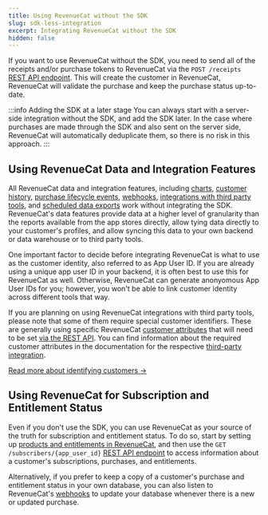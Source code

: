 ```yaml
---
title: Using RevenueCat without the SDK
slug: sdk-less-integration
excerpt: Integrating RevenueCat without the SDK
hidden: false
---
```

If you want to use RevenueCat without the SDK, you need to send all of the receipts and/or purchase tokens to RevenueCat via the `POST /receipts` [REST API endpoint](/api-v1#tag/transactions/operation/receipts). This will create the customer in RevenueCat, RevenueCat will validate the purchase and keep the purchase status up-to-date.

:::info Adding the SDK at a later stage
You can always start with a server-side integration without the SDK, and add the SDK later. In the case where purchases are made through the SDK and also sent on the server side, RevenueCat will automatically deduplicate them, so there is no risk in this approach.
:::

## Using RevenueCat Data and Integration Features
All RevenueCat data and integration features, including [charts](/dashboard-and-metrics/charts), [customer history](/dashboard-and-metrics/customer-history), [purchase lifecycle events](/integrations/integrations), [webhooks](/integrations/webhooks), [integrations with third party tools](/integrations/third-party-integrations), and [scheduled data exports](/integrations/scheduled-data-exports) work without integrating the SDK. RevenueCat's data features provide data at a higher level of granularity than the reports available from the app stores directly, allow tying data directly to your customer's profiles, and allow syncing this data to your own backend or data warehouse or to third party tools.

One important factor to decide before integrating RevenueCat is what to use as the customer identity, also referred to as App User ID. If you are already using a unique app user ID in your backend, it is often best to use this for RevenueCat as well. Otherwise, RevenueCat can generate anonyomous App User IDs for you; however, you won't be able to link customer identity across different tools that way.

If you are planning on using RevenueCat integrations with third party tools, please note that some of them require special customer identifiers. These are generally using specific RevenueCat [customer attributes](/customers/customer-attributes) that will need to be set [via the REST API](/api-v1#tag/customers/operation/update-subscriber-attributes). You can find information about the required customer attributes in the documentation for the respective [third-party integration](/integrations/third-party-integrations).

[Read more about identifying customers →](/customers/user-ids)

## Using RevenueCat for Subscription and Entitlement Status
Even if you don't use the SDK, you can use RevenueCat as your source of the truth for subscription and entitlement status. To do so, start by setting up [products and entitlements in RevenueCat](/getting-started/entitlements), and then use the `GET /subscribers/{app_user_id}` [REST API endpoint](/api-v1#tag/customers) to access information about a customer's subscriptions, purchases, and entitlements.

Alternatively, if you prefer to keep a copy of a customer's purchase and entitlement status in your own database, you can also listen to RevenueCat's [webhooks](/integrations/webhooks) to update your database whenever there is a new or updated purchase.